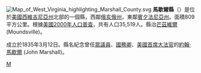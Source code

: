 {{Otheruses|馬歇爾縣|subject=美國西維吉尼亞州的一個縣|other=同名的縣}}
{{Unreferenced|time=2022-02-12T13:33:53+00:00}}
[[File:Map_of_West_Virginia_highlighting_Marshall_County.svg|right]]
'''馬歇爾縣'''（{{lang-en|Marshall County}}）是位於[[美國|美國]][[西維吉尼亞州|西維吉尼亞州]]北部的一個縣，西鄰[[俄亥俄州|俄亥俄州]]，東鄰[[賓夕法尼亞州|賓夕法尼亞州]]。面積809 平方公里。根據[[美國2000年人口普查|美國2000年人口普查]]，共有人口35,519人。縣治[[芒茲維爾|芒茲維爾]] (Moundsville)。

成立於1835年3月12日。縣名紀念曾任[[美國眾議院|眾議員]]、[[美國國務卿|國務卿]]、[[美國首席大法官|美國首席大法官]]的[[約翰·馬歇爾|約翰·馬歇爾]] (John Marshall)。
{{WestVirginia-stub}}

[[Category:西弗吉尼亚州行政区划|M]]